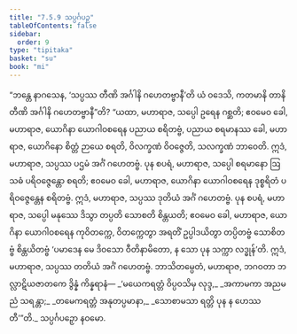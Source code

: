 ```yaml
---
title: "7.5.9 သပ္ပင်္ဂပဉှ"
tableOfContents: false
sidebar:
  order: 9
type: "tipitaka"
basket: "su"
book: "mi"
---
```



<DynamicBreadcrumb />

<Division number="273" book="mi" e="ch" v="28">

<Paragraph number="1923" book="mi">
“ဘန္တေ နာဂသေန, ‘သပ္ပဿ တီဏိ အင်္ဂါနိ ဂဟေတဗ္ဗာနီ’တိ ယံ ဝဒေသိ, ကတမာနိ တာနိ တီဏိ အင်္ဂါနိ ဂဟေတဗ္ဗာနီ”တိ? “ယထာ, မဟာရာဇ, သပ္ပေါ ဥရေန ဂစ္ဆတိ; ဧဝမေဝ ခေါ, မဟာရာဇ, ယောဂိနာ ယောဂါဝစရေန ပညာယ စရိတဗ္ဗံ, ပညာယ စရမာနဿ ခေါ, မဟာရာဇ, ယောဂိနော စိတ္တံ ဉာယေ စရတိ, ဝိလက္ခဏံ ဝိဝဇ္ဇေတိ, သလက္ခဏံ ဘာဝေတိ. ဣဒံ, မဟာရာဇ, သပ္ပဿ ပဌမံ အင်္ဂံ ဂဟေတဗ္ဗံ.
</Paragraph>

<Paragraph number="1924" book="mi">
ပုန စပရံ, မဟာရာဇ, သပ္ပေါ စရမာနော ဩသဓံ ပရိဝဇ္ဇေန္တော စရတိ; ဧဝမေဝ ခေါ, မဟာရာဇ, ယောဂိနာ ယောဂါဝစရေန ဒုစ္စရိတံ ပရိဝဇ္ဇေန္တေန စရိတဗ္ဗံ. ဣဒံ, မဟာရာဇ, သပ္ပဿ ဒုတိယံ အင်္ဂံ ဂဟေတဗ္ဗံ.
</Paragraph>

<Paragraph number="1925" book="mi">
ပုန စပရံ, မဟာရာဇ, သပ္ပေါ မနုဿေ ဒိသွာ တပ္ပတိ သောစတိ စိန္တယတိ; ဧဝမေဝ ခေါ, မဟာရာဇ, ယောဂိနာ ယောဂါဝစရေန ကုဝိတက္ကေ, ဝိတက္ကေတွာ အရတိံ ဥပ္ပါဒယိတွာ တပ္ပိတဗ္ဗံ သောစိတဗ္ဗံ စိန္တယိတဗ္ဗံ ‘ပမာဒေန မေ ဒိဝသော ဝီတိနာမိတော, န သော ပုန သက္ကာ လဒ္ဓုန်’တိ. ဣဒံ, မဟာရာဇ, သပ္ပဿ တတိယံ အင်္ဂံ ဂဟေတဗ္ဗံ. ဘာသိတမ္ပေတံ, မဟာရာဇ, ဘဂဝတာ ဘလ္လာဋိယဇာတကေ ဒွိန္နံ ကိန္နရာနံ—
</Paragraph>

<Paragraph number="1926" type="verses" book="mi">
_‘မယေကရတ္တံ ဝိပ္ပဝသိမှ လုဒ္ဒ,_  
_အကာမကာ အညမညံ သရန္တာ;_  
_တမေကရတ္တံ အနုတပ္ပမာနာ,_  
_သောစာမသာ ရတ္တိ ပုန န ဟေဿတီ’”တိ._  


</Paragraph>
</Division>

<Paragraph number="1927" type="center" book="mi">
သပ္ပင်္ဂပဉှော နဝမော.
</Paragraph>